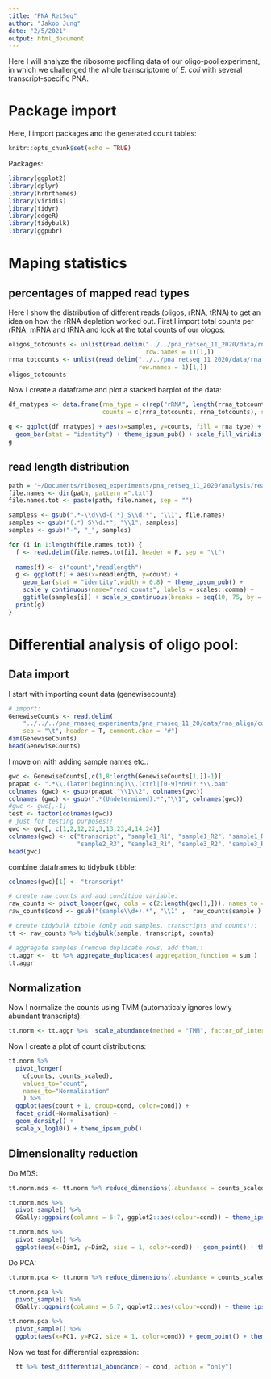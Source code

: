 ```yaml
---
title: "PNA_RetSeq"
author: "Jakob Jung"
date: "2/5/2021"
output: html_document
---
```


Here I will analyze the ribosome profiling data of our oligo-pool experiment, in which we challenged the whole transcriptome of *E. coli* with several transcript-specific PNA. 

# Package import

Here, I import packages and the generated count tables:
```r
knitr::opts_chunk$set(echo = TRUE)
```

Packages:
```r
library(ggplot2)
library(dplyr)
library(hrbrthemes)
library(viridis)
library(tidyr)
library(edgeR)
library(tidybulk)
library(ggpubr)
```




# Maping statistics

## percentages of mapped read types
Here I show the distribution of different reads (oligos, rRNA, tRNA) to get an idea on how the rRNA depletion worked out.
First I import total counts per rRNA, mRNA and tRNA and look at the total counts of our ologos:
```r
oligos_totcounts <- unlist(read.delim("../../pna_retseq_11_2020/data/rna_align/count_table_genenames.txt.summary", 
                                      row.names = 1)[1,])
rrna_totcounts <- unlist(read.delim("../../pna_retseq_11_2020/data/rna_align/count_table_genenames.txt.summary", 
                                    row.names = 1)[1,])
oligos_totcounts
```

Now I create a dataframe and plot a stacked barplot of the data: 
```r
df_rnatypes <- data.frame(rna_type = c(rep("rRNA", length(rrna_totcounts)), rep("mRNA", length(rrna_totcounts))),
                          counts = c(rrna_totcounts, rrna_totcounts), samples = rep(names(rrna_totcounts), 2))

g <- ggplot(df_rnatypes) + aes(x=samples, y=counts, fill = rna_type) + 
  geom_bar(stat = "identity") + theme_ipsum_pub() + scale_fill_viridis(discrete = T)
g
```



## read length distribution
```r
path = "~/Documents/riboseq_experiments/pna_retseq_11_2020/analysis/readlengths/readlengths_after/"
file.names <- dir(path, pattern =".txt")
file.names.tot <- paste(path, file.names, sep = "")

sampless <- gsub(".*-\\d\\d-(.*)_S\\d.*", "\\1", file.names)
samples <- gsub("(.*)_S\\d.*", "\\1", sampless)
samples <- gsub("-", "_", samples)

for (i in 1:length(file.names.tot)) {
  f <- read.delim(file.names.tot[i], header = F, sep = "\t")
  
  names(f) <- c("count","readlength")
  g <- ggplot(f) + aes(x=readlength, y=count) + 
    geom_bar(stat = "identity",width = 0.8) + theme_ipsum_pub() + 
    scale_y_continuous(name="read counts", labels = scales::comma) +
    ggtitle(samples[i]) + scale_x_continuous(breaks = seq(10, 75, by = 10))
  print(g)
}
```


# Differential analysis of oligo pool:

## Data import
I start with importing count data (genewisecounts):
```r
# import:
GenewiseCounts <- read.delim(
    "../../../pna_rnaseq_experiments/pna_rnaseq_11_20/data/rna_align/counttable.txt",
    sep = "\t", header = T, comment.char = "#")
dim(GenewiseCounts)
head(GenewiseCounts)
```

I move on with adding sample names etc.:
```r
gwc <- GenewiseCounts[,c(1,8:length(GenewiseCounts[1,])-1)]
pnapat <- ".*\\.(later|beginning)\\.(ctrl|[0-9]*nM)?.*\\.bam"
colnames (gwc) <- gsub(pnapat,"\\1\\2", colnames(gwc))
colnames (gwc) <- gsub(".*(Undetermined).*","\\1", colnames(gwc))
#gwc <- gwc[,-1]
test <- factor(colnames(gwc))
# just for testing purposes!!
gwc <- gwc[, c(1,2,12,22,3,13,23,4,14,24)] 
colnames(gwc) <- c("transcript", "sample1_R1", "sample1_R2", "sample1_R3", "sample2_R1", "sample2_R2", 
                   "sample2_R3", "sample3_R1", "sample3_R2", "sample3_R3")
head(gwc)
```

combine dataframes to tidybulk tibble:
```r
colnames(gwc)[1] <- "transcript"

# create raw counts and add condition variable:
raw_counts <- pivot_longer(gwc, cols = c(2:length(gwc[1,])), names_to = "sample", values_to = "counts") 
raw_counts$cond <- gsub("(sample\\d+).*", "\\1" ,  raw_counts$sample )

# create tidybulk tibble (only add samples, transcripts and counts!):
tt <- raw_counts %>% tidybulk(sample, transcript, counts)

# aggregate samples (remove duplicate rows, add them):
tt.aggr <-  tt %>% aggregate_duplicates( aggregation_function = sum )
tt.aggr
```



## Normalization

Now I normalize the counts using TMM (automaticaly ignores lowly abundant transcripts):
```r
tt.norm <- tt.aggr %>%  scale_abundance(method = "TMM", factor_of_interest = cond) 
```
Now I create  a plot of count distributions:
```r
tt.norm %>%
  pivot_longer(         
    c(counts, counts_scaled),         
    values_to="count",          
    names_to="Normalisation"
    ) %>%     
  ggplot(aes(count + 1, group=cond, color=cond)) +     
  facet_grid(~Normalisation) +     
  geom_density() +     
  scale_x_log10() + theme_ipsum_pub()

```

## Dimensionality reduction
Do MDS:
```r
tt.norm.mds <- tt.norm %>% reduce_dimensions(.abundance = counts_scaled, method="MDS", .dims = 3)

tt.norm.mds %>%
  pivot_sample() %>%
  GGally::ggpairs(columns = 6:7, ggplot2::aes(colour=cond)) + theme_ipsum_pub()

tt.norm.mds %>%
  pivot_sample() %>%
  ggplot(aes(x=Dim1, y=Dim2, size = 1, color=cond)) + geom_point() + theme_ipsum_pub()
```

Do PCA:
```r
tt.norm.pca <- tt.norm %>% reduce_dimensions(.abundance = counts_scaled, method="PCA", .dims = 3)

tt.norm.pca %>%
  pivot_sample() %>%
  GGally::ggpairs(columns = 6:7, ggplot2::aes(colour=cond)) + theme_ipsum_pub()

tt.norm.pca %>%
  pivot_sample() %>%
  ggplot(aes(x=PC1, y=PC2, size = 1, color=cond)) + geom_point() + theme_pubr()
```


Now we test for differential expression:
```r
  tt %>% test_differential_abundance( ~ cond, action = "only")
```















